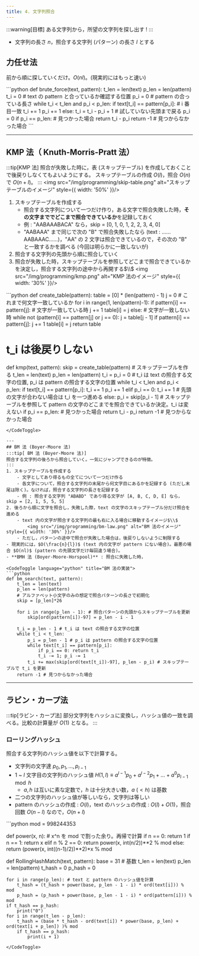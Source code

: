 ```yaml
---
title: 4. 文字列照合
---
```


:::warning[目標]
ある文字列から，所望の文字列を探し出す !
:::
- 文字列の長さ $n$，照合する文字列 (パターン) の長さ $l$ とする

## 力任せ法
前から順に探していくだけ。$O(nl)$。(現実的にはもっと速い)

<CodeToggle language="python" title="力任せ法の実装">
```python
def brute_force(text, pattern):
    t_len = len(text)
    p_len = len(pattern)
    t_i = 0 # text の pattern と合っているか確認する位置
    p_i = 0 # pattern の合っている長さ
    while t_i < t_len and p_i < p_len:
        if text[t_i] == pattern[p_i]: # i 番目一致
            t_i += 1
            p_i += 1
        else:
            t_i = t_i - p_i + 1 # 試していない先頭まで戻る
            p_i = 0
        if p_i == p_len: # ⾒つかった場合
            return t_i - p_i
        return -1 # ⾒つからなかった場合
```
</CodeToggle>

---
## KMP 法（ Knuth-Morris-Pratt 法）
:::tip[KMP 法]
照合が失敗した時に，表 (スキップテーブル) を作成しておくことで後戻りしなくてもよいようにする。
スキップテーブルの作成 $O(l)$，照合 $O(n)$ で $O(n + l)$。
:::
<img src="/img/programming/skip-table.png" alt="スキップテーブルのイメージ" style={{ width: '50%' }}/>
1. スキップテーブルを作成する
   - 照合する文字列について一つだけ作り，ある文字で照合失敗した時，**その文字まででどこまで照合できているか**を記録しておく
   - 例 : "AABAAABACA" なら，skip = [0, 1, 0, 1, 2, 2, 3, 4, 0]
   - "AABAAA" まで同じで次の "B" で照合失敗したなら (text : ……AABAAAC……)，"AA" の 2 文字は照合できているので，その次の "B" と一致するかを調べる (今回は明らかに一致しないが)
2. 照合する文字列の先頭から順に照合していく
3. 照合が失敗した時，スキップテーブルを参照してどこまで照合できているかを決定し，照合する文字列の途中から再開する$\\$
    <img src="/img/programming/kmp.png" alt="KMP 法のイメージ" style={{ width: '30%' }}/>

<CodeToggle language="python" title="KMP 法の実装">
```python
def create_table(pattern):
    table = [0] * (len(pattern) - 1)
    j = 0 # これまで何文字一致しているか
    for i in range(1, len(pattern)-1):
        if pattern[i] == pattern[j]: # ⽂字が⼀致している時
            j += 1
            table[i] = j
        else: # ⽂字が⼀致しない時
            while not (pattern[i] == pattern[j] or j == 0):
                j = table[j - 1]
            if pattern[i] == pattern[j]: 
                j += 1
            table[i] = j
    return table
    
# t_i は後戻りしない
def kmp(text, pattern):
    skip = create_table(pattern) # スキップテーブルを作る
    t_len = len(text)
    p_len = len(pattern)
    t_i = p_i = 0 # t_i は text の照合する文字の位置, p_i は pattern の照合する文字の位置
    while t_i < t_len and p_i < p_len:
        if text[t_i] == pattern[p_i]:
            t_i += 1
            p_i += 1
        elif p_i == 0:
            t_i += 1 # 先頭の文字が合わない場合は t_i を一つ進める
        else:
            p_i = skip[p_i - 1] # スキップテーブルを参照して pattern の文字のどこまでを照合できているか決定。t_i は変えない
        if p_i == p_len: # ⾒つかった場合
            return t_i - p_i
    return -1 # ⾒つからなかった場合
```
</CodeToggle>

---
## BM 法 (Boyer-Moore 法)
:::tip[ BM 法 (Boyer-Moore 法)]
照合する文字列の後ろから照合していく。一気にジャンプできるのが特徴。
:::
1. スキップテーブルを作成する
    - 文字としてあり得るもの全てについて一つだけ作る
    - 各文字について，照合する文字列の末尾から何文字目にあるかを記録する (ただし末尾は除く)。なければ，照合する文字列の長さを記録する
    - 例 : 照合する文字列 "ABABD" であり得る文字が [A, B, C, D, E] なら，skip = [2, 1, 5, 5, 5]
2. 後ろから順に文字を照合し，失敗した際，text の文字のスキップテーブル分だけ照合を進める
    - text 内の文字が照合する文字列の最も右に入る場合に移動するイメージ$\\$
        <img src="/img/programming/bm-law.png" alt="BM 法のイメージ" style={{ width: '30%' }}/>
    - ただし，パターンの途中で照合が失敗した場合は，後戻りしないように制限する
- 現実的には，$O(\frac{n}{l})$ (text 内の文字が pattern にない場合)。最悪の場合 $O(nl)$ (pattern の先頭文字だけ毎回違う場合)。
- **BMH 法 (Boyer-Moore-Horspool)** : 照合に失敗した時，

<CodeToggle language="python" title="BM 法の実装">
```python
def bm_search(text, pattern):
    t_len = len(text)
    p_len = len(pattern)
    # アルファベット⼩⽂字のみの想定で照合パターンの⻑さで初期化
    skip = [p_len]*26

    for i in range(p_len - 1): # 照合パターンの先頭からスキップテーブルを更新
        skip[ord(pattern[i])-97] = p_len - i - 1
        
    t_i = p_len - 1 # t_i は text の照合する文字の位置
    while t_i < t_len:
        p_i = p_len - 1 # p_i は pattern の照合する文字の位置
        while text[t_i] == pattern[p_i]:
            if p_i == 0: return t_i
            t_i -= 1; p_i -= 1
        t_i += max(skip[ord(text[t_i])-97], p_len - p_i) # スキップテーブルで t_i を更新
    return -1 # ⾒つからなかった場合
```
</CodeToggle>

---
## ラビン・カープ法
:::tip[ラビン・カープ法]
部分文字列をハッシュに変換し，ハッシュ値の一致を調べる。比較の計算量が $O(1)$ となる。
:::
### ローリングハッシュ
照合する文字列のハッシュ値を以下で計算する。
- 文字列の文字達 $p_0, p_1, \ldots, p_{l-1}$
- $1$ ~ $l$ 文字目の文字列のハッシュ値 $H(1,l) ≡ a^{l-1}p_0 + a^{l-2}p_1 + \ldots + a^0p_{l-1}~\mod h$
    - $a,h$ は互いに素な定数で，$h$ は十分大きい数，$a~(< h)$ は基数
- 二つの文字列のハッシュ値が等しいなら，文字列は等しい
- pattern のハッシュの作成 : $O(l)$，text のハッシュの作成 : $O(l) + O(1)$，照合回数 $O(n - l)$ なので，$O(n + l)$

<CodeToggle language="python" title="ローリングハッシュの実装">
```python
mod = 998244353

def power(x, n): # x^n を mod で割った余り。再帰で計算
    if n == 0: return 1
    if n == 1: return x
    elif n % 2 == 0: return power(x, int(n/2))**2 % mod
    else: return (power(x, int((n-1)/2))**2)*x % mod

def RollingHashMatch(text, pattern):
    base = 31 # 基数
    t_len = len(text)
    p_len = len(pattern)
    t_hash = 0
    p_hash = 0

    for i in range(p_len): # text と pattern のハッシュ値を計算
        t_hash = (t_hash + power(base, p_len - 1 - i) * ord(text[i])) % mod
        p_hash = (p_hash + power(base, p_len - 1 - i) * ord(pattern[i])) % mod
    if t_hash == p_hash:
        print("0")
    for i in range(t_len - p_len):
        t_hash = (base * t_hash - ord(text[i]) * power(base, p_len) + ord(text[i + p_len]) )% mod
        if t_hash == p_hash:
            print(i + 1)
```
</CodeToggle>